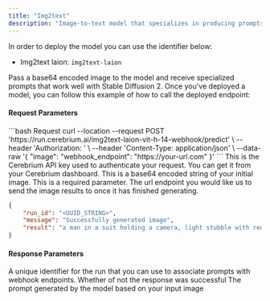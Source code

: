 ```yaml
---
title: "Img2text"
description: "Image-to-text model that specializes in producing prompts to work with Stable Diffusion 2"
---
```


In order to deploy the model you can use the identifier below:

- Img2text laion: `img2text-laion`

Pass a base64 encoded image to the model and receive specialized prompts that work well with Stable Diffusion 2. Once you've deployed a model, you can follow this example of how to call the deployed endpoint:

#### Request Parameters

<RequestExample>
```bash Request
  curl --location --request POST 'https://run.cerebrium.ai/img2text-laion-vit-h-14-webhook/predict' \
      --header 'Authorization: <API_KEY>' \
      --header 'Content-Type: application/json' \
      --data-raw '{
        "image": <BASE_64_STRING>
        "webhook_endpoint": "https://your-url.com"
      }'
```
</RequestExample>

<ParamField header="Authorization" type="string" required>
  This is the Cerebrium API key used to authenticate your request. You can get it from your Cerebrium dashboard.
</ParamField>
<ParamField body="image" type="string" required>
   This is a base64 encoded string of your initial image. This is a required parameter.
</ParamField>
<ParamField body="webhook_endpoint" type="string" optional>
   The url endpoint you would like us to send the image results to once it has finished generating.
</ParamField>
<ResponseExample>

```json Response
{
    "run_id": "<UUID_STRING>",
    "message": "Successfully generated image",
    "result": "a man in a suit holding a camera, light stubble with red shirt, mateo dineen, vp of marketing, miro, speech, slight friendly smile, photo taken in 2018, xiaofan zhang, young male, charlie cox, 2014, more details, amber, very consistent, very detailed picture, front facing, awarded, 3 meters"
}
```
</ResponseExample>

#### Response Parameters

<ResponseField name="run_id" type="string" required>
  A unique identifier for the run that you can use to associate prompts with webhook endpoints.
</ResponseField>
<ResponseField name="message" type="string" required>
  Whether of not the response was successful
</ResponseField>
<ResponseField name="result" type="string" required>
  The prompt generated by the model based on your input image 
</ResponseField>
